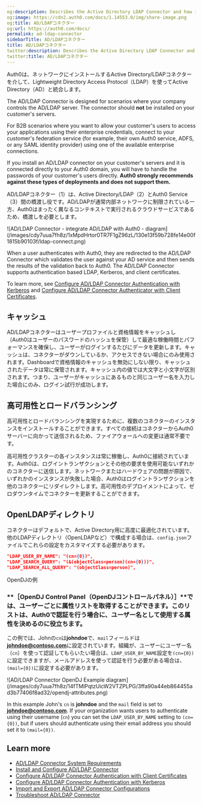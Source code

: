 ```yaml
---
og:description: Describes the Active Directory LDAP Connector and how it works.
og:image: https://cdn2.auth0.com/docs/1.14553.0/img/share-image.png
og:title: AD/LDAPコネクター
og:url: https://auth0.com/docs/
permalink: ad-ldap-connector
sidebarTitle: AD/LDAPコネクター
title: AD/LDAPコネクター
twitter:description: Describes the Active Directory LDAP Connector and how it works.
twitter:title: AD/LDAPコネクター
---
```


Auth0は、ネットワークにインストールするActive Directory/LDAPコネクターを介して、Lightweight Directory Access Protocol（LDAP）を使ってActive Directory（AD）と統合します。

<Warning>

The AD/LDAP Connector is designed for scenarios where your company controls the AD/LDAP server. The connector should **not** be installed on your customer's servers.

For B2B scenarios where you want to allow your customer's users to access your applications using their enterprise credentials, connect to your customer's federation service (for example, their own Auth0 service, ADFS, or any SAML identity provider) using one of the available enterprise connections.

If you install an AD/LDAP connector on your customer's servers and it is connected directly to your Auth0 domain, you will have to handle the passwords of your customer's users directly. **Auth0 strongly recommends against these types of deployments and does not support them.**

</Warning>

AD/LDAPコネクター（1）は、Active Directory/LDAP（2）とAuth0 Service（3）間の橋渡し役です。AD/LDAPが通常内部ネットワークに制限されている一方、Auth0はまったく異なるコンテキストで実行されるクラウドサービスであるため、橋渡しを必要とします。

<Frame>![AD/LDAP Connector - integrate AD/LDAP with Auth0 - diagram](/images/cdy7uua7fh8z/1xMpdHrtor0TR7F1gZ96zL/130e13f59b728fe14e00f1815b90103f/ldap-connect.png)</Frame>

When a user authenticates with Auth0, they are redirected to the AD/LDAP Connector which validates the user against your AD service and then sends the results of the validation back to Auth0. The AD/LDAP Connector supports authentication based LDAP, Kerberos, and client certificates.

To learn more, see [Configure AD/LDAP Connector Authentication with Kerberos](/docs/authenticate/identity-providers/enterprise-identity-providers/active-directory-ldap/ad-ldap-connector/configure-ad-ldap-connector-with-kerberos) and [Configure AD/LDAP Connector Authenticator with Client Certificates](/docs/authenticate/identity-providers/enterprise-identity-providers/active-directory-ldap/ad-ldap-connector/configure-ad-ldap-connector-client-certificates).

## キャッシュ

AD/LDAPコネクターはユーザープロファイルと資格情報をキャッシュし（Auth0はユーザーのパスワードのハッシュを保管）して最適な稼働時間とパフォーマンスを確保し、ユーザーがログインするたびにデータを更新します。キャッシュは、コネクターがダウンしているか、アクセスできない場合にのみ使用されます。Dashboardで資格情報のキャッシュを無効にしない限り、キャッシュされたデータは常に保管されます。キャッシュ内の値では大文字と小文字が区別されます。つまり、ユーザーがキャッシュにあるものと同じユーザー名を入力した場合にのみ、ログイン試行が成功します。

## 高可用性とロードバランシング

高可用性とロードバランシングを実現するために、複数のコネクターのインスタンスをインストールすることができます。すべての接続はコネクターからAuth0サーバーに向かって送信されるため、ファイアウォールへの変更は通常不要です。

高可用性クラスターの各インスタンスは常に稼働し、Auth0に接続されています。Auth0は、ログイントランザクションとその他の要求を使用可能ないずれかのコネクターに送信します。ネットワークまたはハードウェアの問題が原因で、いずれかのインスタンスが失敗した場合、Auth0はログイントランザクションを他のコネクターにリダイレクトします。高可用性のデプロイメントによって、ゼロダウンタイムでコネクターを更新することができます。

## OpenLDAPディレクトリ

コネクターはデフォルトで、Active Directory用に高度に最適化されています。他のLDAPディレクトリ（OpenLDAPなど）で構成する場合は、`config.json`ファイルでこれらの設定をカスタマイズする必要があります。

```json lines
"LDAP_USER_BY_NAME": "(cn={0})",
"LDAP_SEARCH_QUERY": "(&(objectClass=person)(cn={0}))",
"LDAP_SEARCH_ALL_QUERY": "(objectClass=person)",
```

OpenDJの例

### **［OpenDJ Control Panel（OpenDJコントロールパネル）］**では、ユーザーごとに属性リストを取得することができます。このリストは、Auth0で認証を行う場合に、ユーザー名として使用する属性を決めるのに役立ちます。

この例では、Johnの`cn`は**johndoe**で、`mail`フィールドは**johndoe@contoso.com**に設定されています。組織が、ユーザーにユーザー名（`cn`）を使って認証してもらいたい場合は、`LDAP_USER_BY_NAME`設定を`(cn={0})`に設定できますが、メールアドレスを使って認証を行う必要がある場合は、`(mail={0})`に設定する必要があります。

<Frame>![AD/LDAP Connector OpenDJ Example diagram](/images/cdy7uua7fh8z/14fTMlPqtzUicW2VTZPLPG/3ffa90a44eb864455ad3b77406f8ad32/opendj-attributes.png)</Frame>

In this example John's `cn` is **johndoe** and the `mail` field is set to **johndoe@contoso.com**. If your organization wants users to authenticate using their username (`cn`) you can set the `LDAP_USER_BY_NAME` setting to `(cn={0})`, but if users should authenticate using their email address you should set it to `(mail={0})`.

## Learn more

* [AD/LDAP Connector System Requirements](/docs/authenticate/identity-providers/enterprise-identity-providers/active-directory-ldap/ad-ldap-connector/ad-ldap-connector-requirements)
* [Install and Configure AD/LDAP Connector](/docs/authenticate/identity-providers/enterprise-identity-providers/active-directory-ldap/ad-ldap-connector/install-configure-ad-ldap-connector)
* [Configure AD/LDAP Connector Authentication with Client Certificates](/docs/authenticate/identity-providers/enterprise-identity-providers/active-directory-ldap/ad-ldap-connector/configure-ad-ldap-connector-client-certificates)
* [Configure AD/LDAP Connector Authentication with Kerberos](/docs/authenticate/identity-providers/enterprise-identity-providers/active-directory-ldap/ad-ldap-connector/configure-ad-ldap-connector-with-kerberos)
* [Import and Export AD/LDAP Connector Configurations](/docs/authenticate/identity-providers/enterprise-identity-providers/active-directory-ldap/ad-ldap-connector/import-export-ad-ldap-connector-configs)
* [Troubleshoot AD/LDAP Connector](/docs/troubleshoot/integration-extensibility-issues/troubleshoot-ad-ldap-connector)